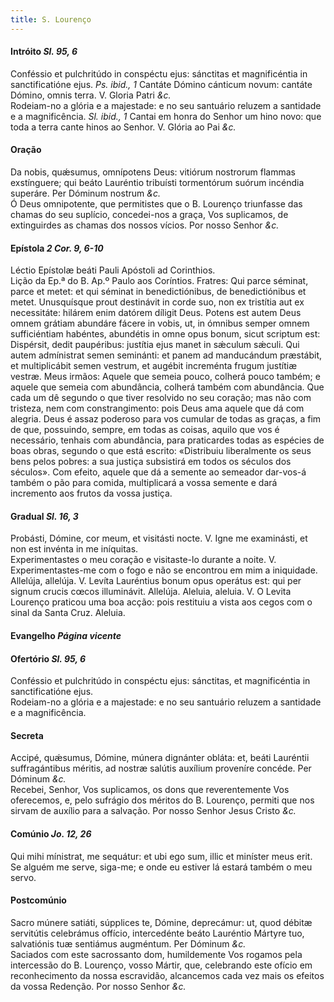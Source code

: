 ```yaml
---
title: S. Lourenço
---
```


<h4 class="text-center">
  Intróito <em>Sl. 95, 6</em>
</h4>
<div class="grid grid-cols-2 gap-5">
  <span class="text-justify">
    Conféssio et pulchritúdo in conspéctu ejus: sánctitas et magnificéntia in
    sanctificatióne ejus. <em>Ps. ibid., 1</em> Cantáte Dómino cánticum novum:
    cantáte Dómino, omnis terra. V. Gloria Patri <em>&c.</em>
  </div>
  <span class="text-justify">
    Rodeiam-no a glória e a majestade: e no seu santuário reluzem a santidade e
    a magnificência. <em>Sl. ibid., 1</em> Cantai em honra do Senhor um hino
    novo: que toda a terra cante hinos ao Senhor. V. Glória ao Pai <em>&c.</em>
  </div>
</div>

<h4 class="text-center">Oração</h4>
<div class="grid grid-cols-2 gap-5">
  <span class="text-justify">
    Da nobis, quǽsumus, omnípotens Deus: vitiórum nostrorum flammas exstínguere;
    qui beáto Lauréntio tribuísti tormentórum suórum incéndia superáre. Per
    Dóminum nostrum <em>&c.</em>
  </div>
  <span class="text-justify">
    Ó Deus omnipotente, que permitistes que o B. Lourenço triunfasse das chamas
    do seu suplício, concedei-nos a graça, Vos suplicamos, de extinguirdes as
    chamas dos nossos vícios. Por nosso Senhor <em>&c.</em>
  </div>
</div>

<h4 class="text-center">
  Epístola <em>2 Cor. 9, 6-10</em>
</h4>
<div class="grid grid-cols-2 gap-5">
  <span class="text-justify">
    Léctio Epístolæ beáti Pauli Apóstoli ad Corinthios.
  </div>
  <span class="text-justify">
    Lição da Ep.ª do B. Ap.º Paulo aos Coríntios.
  </div>
  <span class="text-justify">
    Fratres: Qui parce séminat, parce et metet: et qui séminat in
    benedictiónibus, de benedictiónibus et metet. Unusquísque prout destinávit
    in corde suo, non ex tristítia aut ex necessitáte: hilárem enim datórem
    díligit Deus. Potens est autem Deus omnem grátiam abundáre fácere in vobis,
    ut, in ómnibus semper omnem sufficiéntiam habéntes, abundétis in omne opus
    bonum, sicut scriptum est: Dispérsit, dedit paupéribus: justítia ejus manet
    in sǽculum sǽculi. Qui autem admínistrat semen seminánti: et panem ad
    manducándum præstábit, et multiplicábit semen vestrum, et augébit increménta
    frugum justítiæ vestræ.
  </div>
  <span class="text-justify">
    Meus irmãos: Aquele que semeia pouco, colherá pouco também; e aquele que
    semeia com abundância, colherá também com abundância. Que cada um dê segundo
    o que tiver resolvido no seu coração; mas não com tristeza, nem com
    constrangimento: pois Deus ama aquele que dá com alegria. Deus é assaz
    poderoso para vos cumular de todas as graças, a fim de que, possuindo,
    sempre, em todas as coisas, aquilo que vos é necessário, tenhais com
    abundância, para praticardes todas as espécies de boas obras, segundo o que
    está escrito: «Distribuiu liberalmente os seus bens pelos pobres: a sua
    justiça subsistirá em todos os séculos dos séculos». Com efeito, aquele que
    dá a semente ao semeador dar-vos-á também o pão para comida, multiplicará a
    vossa semente e dará incremento aos frutos da vossa justiça.
  </div>
</div>

<h4 class="text-center">
  Gradual <em>Sl. 16, 3</em>
</h4>
<div class="grid grid-cols-2 gap-5">
  <span class="text-justify">
    Probásti, Dómine, cor meum, et visitásti nocte. V. Igne me examinásti, et
    non est invénta in me iníquitas.
  </div>
  <span class="text-justify">
    Experimentastes o meu coração e visitaste-lo durante a noite. V.
    Experimentastes-me com o fogo e não se encontrou em mim a iniquidade.
  </div>
  <span class="text-justify">
    Allelúja, allelúja. V. Levíta Lauréntius bonum opus operátus est: qui per
    signum crucis cœcos illuminávit. Allelúja.
  </div>
  <span class="text-justify">
    Aleluia, aleluia. V. O Levita Lourenço praticou uma boa acção: pois
    restituiu a vista aos cegos com o sinal da Santa Cruz. Aleluia.
  </div>
</div>

<h4 class="text-center">
  Evangelho <em>Página vicente</em>
</h4>

<h4 class="text-center">
  Ofertório <em>Sl. 95, 6</em>
</h4>
<div class="grid grid-cols-2 gap-5">
  <span class="text-justify">
    Conféssio et pulchritúdo in conspéctu ejus: sánctitas, et magnificéntia in
    sanctificatióne ejus.
  </div>
  <span class="text-justify">
    Rodeiam-no a glória e a majestade: e no seu santuário reluzem a santidade e
    a magnificência.
  </div>
</div>

<h4 class="text-center">Secreta</h4>
<div class="grid grid-cols-2 gap-5">
  <span class="text-justify">
    Accipé, quǽsumus, Dómine, múnera dignánter obláta: et, beáti Lauréntii
    suffragántibus méritis, ad nostræ salútis auxílium proveníre concéde. Per
    Dóminum <em>&c.</em>
  </div>
  <span class="text-justify">
    Recebei, Senhor, Vos suplicamos, os dons que reverentemente Vos oferecemos,
    e, pelo sufrágio dos méritos do B. Lourenço, permiti que nos sirvam de
    auxílio para a salvação. Por nosso Senhor Jesus Cristo <em>&c.</em>
  </div>
</div>

<h4 class="text-center">
  Comúnio <em>Jo. 12, 26</em>
</h4>
<div class="grid grid-cols-2 gap-5">
  <span class="text-justify">
    Qui mihi mínistrat, me sequátur: et ubi ego sum, illic et miníster meus
    erit.
  </div>
  <span class="text-justify">
    Se alguém me serve, siga-me; e onde eu estiver lá estará também o meu servo.
  </div>
</div>

<h4 class="text-center">Postcomúnio</h4>
<div class="grid grid-cols-2 gap-5">
  <span class="text-justify">
    Sacro múnere satiáti, súpplices te, Dómine, deprecámur: ut, quod débitæ
    servitútis celebrámus offício, intercedénte beáto Lauréntio Mártyre tuo,
    salvatiónis tuæ sentiámus augméntum. Per Dóminum <em>&c.</em>
  </div>
  <span class="text-justify">
    Saciados com este sacrossanto dom, humildemente Vos rogamos pela intercessão
    do B. Lourenço, vosso Mártir, que, celebrando este ofício em reconhecimento
    da nossa escravidão, alcancemos cada vez mais os efeitos da vossa Redenção.
    Por nosso Senhor <em>&c.</em>
  </div>
</div>
